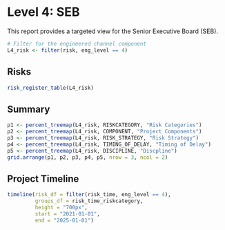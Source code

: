 # Level 4: SEB

This report provides a targeted view for the Senior Executive Board (SEB). 

```r
# Filter for the engineered channel component
L4_risk <- filter(risk, eng_level == 4)
```

## Risks
```r
risk_register_table(L4_risk)
```

## Summary
```r
p1 <- percent_treemap(L4_risk, RISKCATEGORY, "Risk Categories")
p2 <- percent_treemap(L4_risk, COMPONENT, "Project Components")
p3 <- percent_treemap(L4_risk, RISK_STRATEGY, "Risk Strategy")
p4 <- percent_treemap(L4_risk, TIMING_OF_DELAY, "Timing of Delay")
p5 <- percent_treemap(L4_risk, DISCIPLINE, "Discpline")
grid.arrange(p1, p2, p3, p4, p5, nrow = 3, ncol = 2)
```

## Project Timeline
```r
timeline(risk_df = filter(risk_time, eng_level == 4), 
         groups_df = risk_time_riskcategory,
         height = "700px",
         start = "2021-01-01",
         end = "2025-01-01")
```
